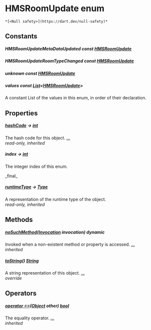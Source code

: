# HMSRoomUpdate enum

    *[<Null safety>](https://dart.dev/null-safety)*

## Constants

##### HMSRoomUpdateMetaDataUpdated const [HMSRoomUpdate](../enum_hms_room_update/HMSRoomUpdate-class)

##### HMSRoomUpdateRoomTypeChanged const [HMSRoomUpdate](../enum_hms_room_update/HMSRoomUpdate-class)

##### unknown const [HMSRoomUpdate](../enum_hms_room_update/HMSRoomUpdate-class)

##### values const [List](https://api.flutter.dev/flutter/dart-core/List-class.html)&lt;[HMSRoomUpdate](../enum_hms_room_update/HMSRoomUpdate-class)>

<p>A constant List of the values in this enum, in order of their declaration.</p>

## Properties

##### [hashCode](https://api.flutter.dev/flutter/dart-core/Object/hashCode.html) &#8594; [int](https://api.flutter.dev/flutter/dart-core/int-class.html)

The hash code for this object. [...](https://api.flutter.dev/flutter/dart-core/Object/hashCode.html)  
_read-only, inherited_

##### index &#8594; [int](https://api.flutter.dev/flutter/dart-core/int-class.html)

<p>The integer index of this enum.</p>   
_final_

##### [runtimeType](https://api.flutter.dev/flutter/dart-core/Object/runtimeType.html) &#8594; [Type](https://api.flutter.dev/flutter/dart-core/Type-class.html)

A representation of the runtime type of the object.  
_read-only, inherited_

## Methods

##### [noSuchMethod](https://api.flutter.dev/flutter/dart-core/Object/noSuchMethod.html)([Invocation](https://api.flutter.dev/flutter/dart-core/Invocation-class.html) invocation) dynamic

Invoked when a non-existent method or property is accessed. [...](https://api.flutter.dev/flutter/dart-core/Object/noSuchMethod.html)  
_inherited_

##### [toString](../enum_hms_room_update/HMSRoomUpdate/toString)() [String](https://api.flutter.dev/flutter/dart-core/String-class.html)

A string representation of this object. [...](../enum_hms_room_update/HMSRoomUpdate/toString)  
_override_

## Operators

##### [operator ==](https://api.flutter.dev/flutter/dart-core/Object/operator_equals.html)([Object](https://api.flutter.dev/flutter/dart-core/Object-class.html) other) [bool](https://api.flutter.dev/flutter/dart-core/bool-class.html)

The equality operator. [...](https://api.flutter.dev/flutter/dart-core/Object/operator_equals.html)  
_inherited_
